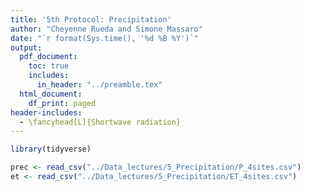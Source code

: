 ```yaml
---
title: '5th Protocol: Precipitation'
author: "Cheyenne Rueda and Simone Massaro"
date: "`r format(Sys.time(), '%d %B %Y')`"
output:
  pdf_document:
    toc: true
    includes:
      in_header: "../preamble.tex"
  html_document:
    df_print: paged
header-includes:
  - \fancyhead[L]{Shortwave radiation}
---
```

```r
library(tidyverse)
```
```r
prec <- read_csv("../Data_lectures/5_Precipitation/P_4sites.csv")
et <- read_csv("../Data_lectures/5_Precipitation/ET_4sites.csv")
```
